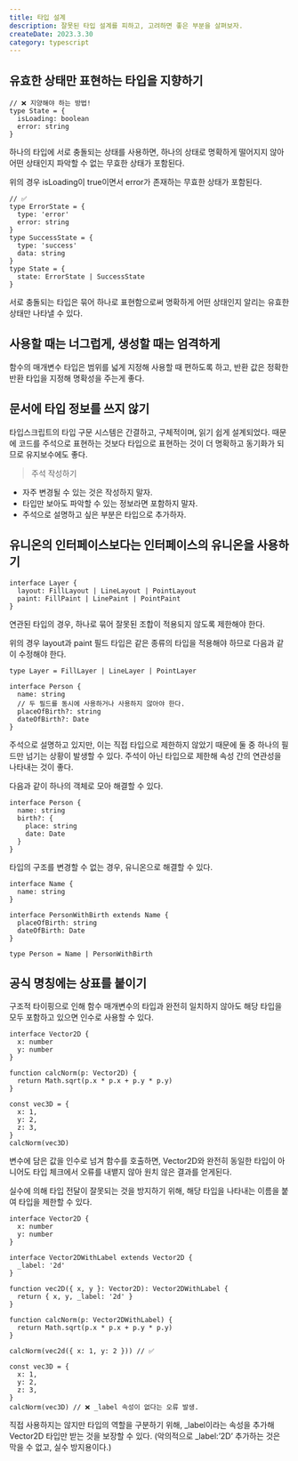 ```yaml
---
title: 타입 설계
description: 잘못된 타입 설계를 피하고, 고려하면 좋은 부분을 살펴보자.
createDate: 2023.3.30
category: typescript
---
```


## 유효한 상태만 표현하는 타입을 지향하기

```tsx
// ❌ 지양해야 하는 방법!
type State = {
  isLoading: boolean
  error: string
}
```

하나의 타입에 서로 충돌되는 상태를 사용하면,
하나의 상태로 명확하게 떨어지지 않아 어떤 상태인지 파악할 수 없는 무효한 상태가 포함된다.

위의 경우 isLoading이 true이면서 error가 존재하는 무효한 상태가 포함된다.

```tsx
// ✅
type ErrorState = {
  type: 'error'
  error: string
}
type SuccessState = {
  type: 'success'
  data: string
}
type State = {
  state: ErrorState | SuccessState
}
```

서로 충돌되는 타입은 묶어 하나로 표현함으로써 명확하게 어떤 상태인지 알리는 유효한 상태만 나타낼 수 있다.

## 사용할 때는 너그럽게, 생성할 때는 엄격하게

함수의 매개변수 타입은 범위를 넓게 지정해 사용할 때 편하도록 하고,
반환 값은 정확한 반환 타입을 지정해 명확성을 주는게 좋다.

## 문서에 타입 정보를 쓰지 않기

타입스크립트의 타입 구문 시스템은 간결하고, 구체적이며, 읽기 쉽게 설계되었다.
때문에 코드를 주석으로 표현하는 것보다 타입으로 표현하는 것이 더 명확하고 동기화가 되므로 유지보수에도 좋다.

> 주석 작성하기

- 자주 변경될 수 있는 것은 작성하지 말자.
- 타입만 보아도 파악할 수 있는 정보라면 포함하지 말자.
- 주석으로 설명하고 싶은 부분은 타입으로 추가하자.

## 유니온의 인터페이스보다는 인터페이스의 유니온을 사용하기

```tsx
interface Layer {
  layout: FillLayout | LineLayout | PointLayout
  paint: FillPaint | LinePaint | PointPaint
}
```

연관된 타입의 경우, 하나로 묶어 잘못된 조합이 적용되지 않도록 제한해야 한다.

위의 경우 layout과 paint 필드 타입은 같은 종류의 타입을 적용해야 하므로 다음과 같이 수정해야 한다.

```tsx
type Layer = FillLayer | LineLayer | PointLayer
```

```tsx
interface Person {
  name: string
  // 두 필드를 동시에 사용하거나 사용하지 않아야 한다.
  placeOfBirth?: string
  dateOfBirth?: Date
}
```

주석으로 설명하고 있지만, 이는 직접 타입으로 제한하지 않았기 때문에 둘 중 하나의 필드만 넘기는 상황이 발생할 수 있다. 주석이 아닌 타입으로 제한해 속성 간의 연관성을 나타내는 것이 좋다.

다음과 같이 하나의 객체로 모아 해결할 수 있다.

```tsx
interface Person {
  name: string
  birth?: {
    place: string
    date: Date
  }
}
```

타입의 구조를 변경할 수 없는 경우, 유니온으로 해결할 수 있다.

```tsx
interface Name {
  name: string
}

interface PersonWithBirth extends Name {
  placeOfBirth: string
  dateOfBirth: Date
}

type Person = Name | PersonWithBirth
```

## 공식 명칭에는 상표를 붙이기

구조적 타이핑으로 인해 함수 매개변수의 타입과 완전히 일치하지 않아도 해당 타입을 모두 포함하고 있으면 인수로 사용할 수 있다.

```tsx
interface Vector2D {
  x: number
  y: number
}

function calcNorm(p: Vector2D) {
  return Math.sqrt(p.x * p.x + p.y * p.y)
}

const vec3D = {
  x: 1,
  y: 2,
  z: 3,
}
calcNorm(vec3D)
```

변수에 담은 값을 인수로 넘겨 함수를 호출하면, Vector2D와 완전히 동일한 타입이 아니어도 타입 체크에서 오류를 내뱉지 않아 원치 않은 결과를 얻게된다.

실수에 의해 타입 전달이 잘못되는 것을 방지하기 위해, 해당 타입을 나타내는 이름을 붙여 타입을 제한할 수 있다.

```tsx
interface Vector2D {
  x: number
  y: number
}

interface Vector2DWithLabel extends Vector2D {
  _label: '2d'
}

function vec2D({ x, y }: Vector2D): Vector2DWithLabel {
  return { x, y, _label: '2d' }
}

function calcNorm(p: Vector2DWithLabel) {
  return Math.sqrt(p.x * p.x + p.y * p.y)
}

calcNorm(vec2d({ x: 1, y: 2 })) // ✅

const vec3D = {
  x: 1,
  y: 2,
  z: 3,
}
calcNorm(vec3D) // ❌ _label 속성이 없다는 오류 발생.
```

직접 사용하지는 않지만 타입의 역할을 구분하기 위해, \_label이라는 속성을 추가해 Vector2D 타입만 받는 것을 보장할 수 있다. (악의적으로 \_label:’2D’ 추가하는 것은 막을 수 없고, 실수 방지용이다.)
